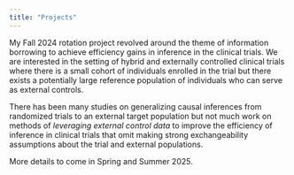 ```yaml
---
title: "Projects"
---
```


My Fall 2024 rotation project revolved around the theme of information borrowing to achieve efficiency gains in inference in the clinical trials. We are interested in the setting of hybrid and externally controlled clinical trials where there is a small cohort of individuals enrolled in the trial but there exists a potentially large reference population of individuals who can serve as external controls. 

There has been many studies on generalizing causal inferences from randomized trials to an external target population but not much work on methods of <i>leveraging external control data</i> to improve the efficiency of inference in clinical trials that omit making strong exchangeability assumptions about the trial and external populations. 

More details to come in Spring and Summer 2025.  
